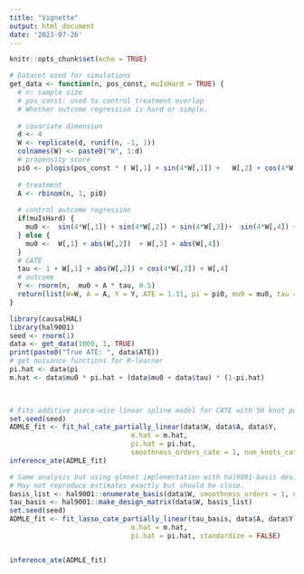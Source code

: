 ```yaml
---
title: "Vignette"
output: html_document
date: '2023-07-26'
---
```


```r
knitr::opts_chunk$set(echo = TRUE)
```



```r
# Dataset used for simulations
get_data <- function(n, pos_const, muIsHard = TRUE) {
  # n: sample size
  # pos_const: used to control treatment overlap
  # Whether outcome regression is hard or simple.
  
  # covariate dimension
  d <- 4
  W <- replicate(d, runif(n, -1, 1))
  colnames(W) <- paste0("W", 1:d)
  # propensity score
  pi0 <- plogis(pos_const * ( W[,1] + sin(4*W[,1]) +   W[,2] + cos(4*W[,2]) + W[,3] + sin(4*W[,3]) + W[,4] + cos(4*W[,4]) ))
 
  # treatment
  A <- rbinom(n, 1, pi0)
  
  # control outcome regression
  if(muIsHard) {
    mu0 <-  sin(4*W[,1]) + sin(4*W[,2]) + sin(4*W[,3])+  sin(4*W[,4]) + cos(4*W[,2])
  } else {
    mu0 <-  W[,1] + abs(W[,2])  + W[,3] + abs(W[,4])
  }
  # CATE
  tau <- 1 + W[,1] + abs(W[,2]) + cos(4*W[,3]) + W[,4]
  # outcome
  Y <- rnorm(n,  mu0 + A * tau, 0.5)
  return(list(W=W, A = A, Y = Y, ATE = 1.31, pi = pi0, mu0 = mu0, tau = tau ))
}

```



```r
library(causalHAL)
library(hal9001)
seed <- rnorm(1)
data <- get_data(1000, 1, TRUE)
print(paste0("True ATE: ", data$ATE))
# get nuisance functions for R-learner
pi.hat <- data$pi
m.hat <- data$mu0 * pi.hat + (data$mu0 + data$tau) * (1-pi.hat)

 

# Fits additive piece-wise linear spline model for CATE with 50 knot points per covariate using highly adaptive lasso (see tlverse/hal9001 github R package)
set.seed(seed)
ADMLE_fit <- fit_hal_cate_partially_linear(data$W, data$A, data$Y, 
                              m.hat = m.hat,
                              pi.hat = pi.hat,
                              smoothness_orders_cate = 1, num_knots_cate = c(50), max_degree_cate = 1)
inference_ate(ADMLE_fit)

# Same analysis but using glmnet implementation with hal9001-basis design matrix.
# May not reproduce estimates exactly but should be close.
basis_list <- hal9001::enumerate_basis(data$W, smoothness_orders = 1, num_knots = 50, max_degree = 1)
tau_basis <- hal9001::make_design_matrix(data$W, basis_list)
set.seed(seed)
ADMLE_fit <- fit_lasso_cate_partially_linear(tau_basis, data$A, data$Y, 
                              m.hat = m.hat,
                              pi.hat = pi.hat, standardize = FALSE)


inference_ate(ADMLE_fit)
```
